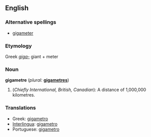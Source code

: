 ==English==

===Alternative spellings===
* {{i-c|Chiefly American}} [[gigameter]]

===Etymology===
Greek ''[[giga-]]'' giant + meter

===Noun===
'''gigametre'''  (''plural:'' '''[[gigametres]]''')

# (''Chiefly International, British, Canadian''): A distance of 1,000,000 kilometres.

===Translations===
{{rfc-level|Translations at L3+ (AutoFormat would have corrected level of Translations)}}
*Greek: [[gigametro]]
*[[Interlingua]]: [[gigametro]]
*Portuguese: [[gigametro]]